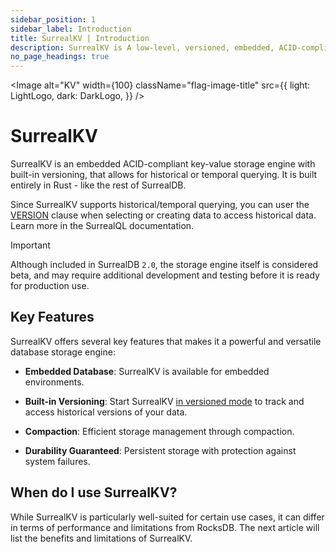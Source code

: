 ```yaml
---
sidebar_position: 1
sidebar_label: Introduction
title: SurrealKV | Introduction
description: SurrealKV is A low-level, versioned, embedded, ACID-compliant, key-value datastore for SurrealDB
no_page_headings: true
---
```



<Image
  alt="KV"
  width={100}
  className="flag-image-title"
  src={{
    light: LightLogo,
    dark: DarkLogo,
  }}
/>

# SurrealKV

SurrealKV is an embedded ACID-compliant key-value storage engine with built-in versioning, that allows for historical or temporal querying. It is built entirely in Rust - like the rest of SurrealDB.

Since SurrealKV supports historical/temporal querying, you can user the [VERSION](/docs/surrealql/statements/select#the-version-clause) clause when selecting or creating data to access historical data. Learn more in the SurrealQL documentation.

> [!IMPORTANT]
> Although included in SurrealDB `2.0`, the storage engine itself is considered beta, and may require additional development and testing before it is ready for production use.


## Key Features

SurrealKV offers several key features that makes it a powerful and versatile database storage engine:

- **Embedded Database**: SurrealKV is available for embedded environments.

- **Built-in Versioning**: Start SurrealKV [in versioned mode](/docs/surrealdb/cli/start#surrealkv-beta) to track and access historical versions of your data.

- **Compaction**: Efficient storage management through compaction.

- **Durability Guaranteed**: Persistent storage with protection against system failures.

## When do I use SurrealKV?

While SurrealKV is particularly well-suited for certain use cases, it can differ in terms of performance and limitations from RocksDB. The next article will list the benefits and limitations of SurrealKV.

